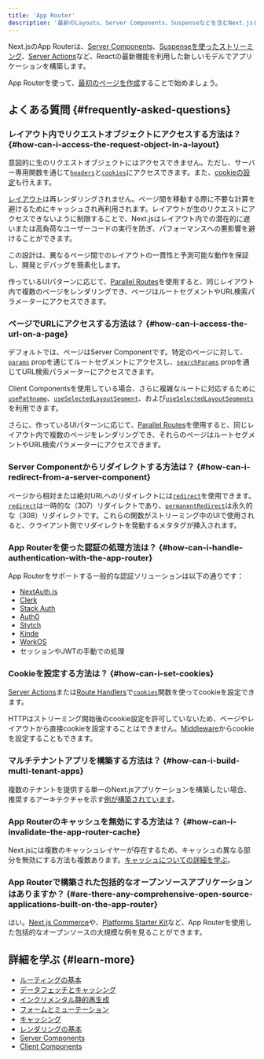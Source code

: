 ```yaml
---
title: 'App Router'
description: '最新のLayouts、Server Components、Suspenseなどを含むNext.jsとReactの最新機能を使用して、新しいApp Routerを活用してください。'
---
```


Next.jsのApp Routerは、[Server Components](/docs/app/building-your-application/rendering/server-components)、[Suspenseを使ったストリーミング](/docs/app/building-your-application/routing/loading-ui-and-streaming#streaming-with-suspense)、[Server Actions](/docs/app/building-your-application/data-fetching/server-actions-and-mutations)など、Reactの最新機能を利用した新しいモデルでアプリケーションを構築します。

App Routerを使って、[最初のページを作成](/docs/app/building-your-application/routing/layouts-and-templates)することで始めましょう。

## よくある質問 {#frequently-asked-questions}

### レイアウト内でリクエストオブジェクトにアクセスする方法は？ {#how-can-i-access-the-request-object-in-a-layout}

意図的に生のリクエストオブジェクトにはアクセスできません。ただし、サーバー専用関数を通じて[`headers`](/docs/app/api-reference/functions/headers)と[`cookies`](/docs/app/api-reference/functions/cookies)にアクセスできます。また、[cookieの設定](#how-can-i-set-cookies)も行えます。

[レイアウト](/docs/app/building-your-application/routing/layouts-and-templates#layouts)は再レンダリングされません。ページ間を移動する際に不要な計算を避けるためにキャッシュされ再利用されます。レイアウトが生のリクエストにアクセスできないように制限することで、Next.jsはレイアウト内での潜在的に遅いまたは高負荷なユーザーコードの実行を防ぎ、パフォーマンスへの悪影響を避けることができます。

この設計は、異なるページ間でのレイアウトの一貫性と予測可能な動作を保証し、開発とデバッグを簡素化します。

作っているUIパターンに応じて、[Parallel Routes](/docs/app/building-your-application/routing/parallel-routes)を使用すると、同じレイアウト内で複数のページをレンダリングでき、ページはルートセグメントやURL検索パラメーターにアクセスできます。

### ページでURLにアクセスする方法は？ {#how-can-i-access-the-url-on-a-page}

デフォルトでは、ページはServer Componentです。特定のページに対して、[`params`](/docs/app/api-reference/file-conventions/page#params-optional) propを通じてルートセグメントにアクセスし、[`searchParams`](/docs/app/api-reference/file-conventions/page#searchparams-optional) propを通じてURL検索パラメーターにアクセスできます。

Client Componentsを使用している場合、さらに複雑なルートに対応するために[`usePathname`](/docs/app/api-reference/functions/use-pathname)、[`useSelectedLayoutSegment`](/docs/app/api-reference/functions/use-selected-layout-segment)、および[`useSelectedLayoutSegments`](/docs/app/api-reference/functions/use-selected-layout-segments)を利用できます。

さらに、作っているUIパターンに応じて、[Parallel Routes](/docs/app/building-your-application/routing/parallel-routes)を使用すると、同じレイアウト内で複数のページをレンダリングでき、それらのページはルートセグメントやURL検索パラメーターにアクセスできます。

### Server Componentからリダイレクトする方法は？ {#how-can-i-redirect-from-a-server-component}

ページから相対または絶対URLへのリダイレクトには[`redirect`](/docs/app/api-reference/functions/redirect)を使用できます。[`redirect`](/docs/app/api-reference/functions/redirect)は一時的な（307）リダイレクトであり、[`permanentRedirect`](/docs/app/api-reference/functions/permanentRedirect)は永久的な（308）リダイレクトです。これらの関数がストリーミング中のUIで使用されると、クライアント側でリダイレクトを発動するメタタグが挿入されます。

### App Routerを使った認証の処理方法は？ {#how-can-i-handle-authentication-with-the-app-router}

App Routerをサポートする一般的な認証ソリューションは以下の通りです：

- [NextAuth.js](https://authjs.dev/getting-started/installation?framework=next.js)
- [Clerk](https://clerk.com/docs/quickstarts/nextjs)
- [Stack Auth](https://docs.stack-auth.com/getting-started/setup)
- [Auth0](https://github.com/auth0/nextjs-auth0#app-router)
- [Stytch](https://stytch.com/docs/sdks/resources/nextjs)
- [Kinde](https://docs.kinde.com/developer-tools/sdks/backend/nextjs-sdk/)
- [WorkOS](https://workos.com/docs/user-management/nextjs)
- セッションやJWTの手動での処理

### Cookieを設定する方法は？ {#how-can-i-set-cookies}

[Server Actions](/docs/app/building-your-application/data-fetching/server-actions-and-mutations#cookies)または[Route Handlers](/docs/app/building-your-application/routing/route-handlers)で[`cookies`](/docs/app/api-reference/functions/cookies)関数を使ってcookieを設定できます。

HTTPはストリーミング開始後のcookie設定を許可していないため、ページやレイアウトから直接cookieを設定することはできません。[Middleware](/docs/app/building-your-application/routing/middleware#using-cookies)からcookieを設定することもできます。

### マルチテナントアプリを構築する方法は？ {#how-can-i-build-multi-tenant-apps}

複数のテナントを提供する単一のNext.jsアプリケーションを構築したい場合、推奨するアーキテクチャを示す[例が構築されています](https://vercel.com/templates/next.js/platforms-starter-kit)。

### App Routerのキャッシュを無効にする方法は？ {#how-can-i-invalidate-the-app-router-cache}

Next.jsには複数のキャッシュレイヤーが存在するため、キャッシュの異なる部分を無効にする方法も複数あります。[キャッシュについての詳細を学ぶ](/docs/app/building-your-application/caching)。

### App Routerで構築された包括的なオープンソースアプリケーションはありますか？ {#are-there-any-comprehensive-open-source-applications-built-on-the-app-router}

はい。[Next.js Commerce](https://vercel.com/templates/next.js/nextjs-commerce)や、[Platforms Starter Kit](https://vercel.com/templates/next.js/platforms-starter-kit)など、App Routerを使用した包括的なオープンソースの大規模な例を見ることができます。

## 詳細を学ぶ {#learn-more}

- [ルーティングの基本](/docs/app/building-your-application/routing)
- [データフェッチとキャッシング](/docs/app/building-your-application/data-fetching/fetching)
- [インクリメンタル静的再生成](/docs/app/building-your-application/data-fetching/incremental-static-regeneration)
- [フォームとミューテーション](/docs/app/building-your-application/data-fetching/server-actions-and-mutations)
- [キャッシング](/docs/app/building-your-application/caching)
- [レンダリングの基本](/docs/app/building-your-application/rendering)
- [Server Components](/docs/app/building-your-application/rendering/server-components)
- [Client Components](/docs/app/building-your-application/rendering/client-components)
